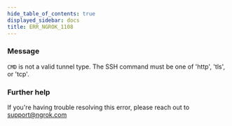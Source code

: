 ```yaml
---
hide_table_of_contents: true
displayed_sidebar: docs
title: ERR_NGROK_1108
---
```


### Message

`CMD` is not a valid tunnel type. The SSH command must be one of 'http', 'tls', or 'tcp'.

### Further help

If you're having trouble resolving this error, please reach out to [support@ngrok.com](mailto:support@ngrok.com?subject=Help%20with%20ERR_NGROK_1108)
